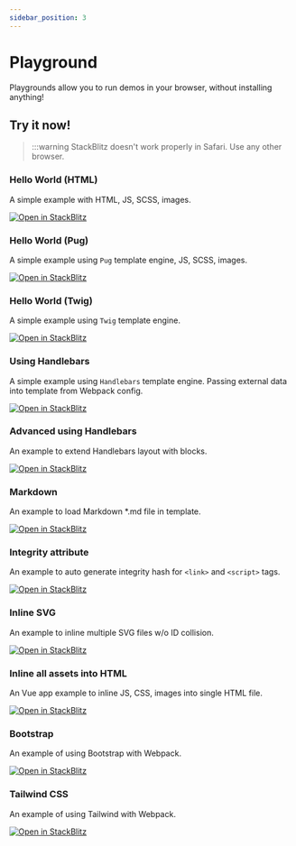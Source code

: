 ```yaml
---
sidebar_position: 3
---
```


# Playground

Playgrounds allow you to run demos in your browser, without installing anything!

## Try it now!

> :::warning
> StackBlitz doesn't work properly in Safari.
> Use any other browser.

### Hello World (HTML)

A simple example with HTML, JS, SCSS, images.

[![Open in StackBlitz](https://developer.stackblitz.com/img/open_in_stackblitz.svg)](https://stackblitz.com/edit/hello-world-webpack?file=webpack.config.js)

### Hello World (Pug)

A simple example using `Pug` template engine, JS, SCSS, images.

[![Open in StackBlitz](https://developer.stackblitz.com/img/open_in_stackblitz.svg)](https://stackblitz.com/edit/hello-world-webpack-pug?file=webpack.config.js)

### Hello World (Twig)

A simple example using `Twig` template engine.

[![Open in StackBlitz](https://developer.stackblitz.com/img/open_in_stackblitz.svg)](https://stackblitz.com/edit/twig-webpack?file=webpack.config.js)

### Using Handlebars

A simple example using `Handlebars` template engine. Passing external data into template from Webpack config.

[![Open in StackBlitz](https://developer.stackblitz.com/img/open_in_stackblitz.svg)](https://stackblitz.com/edit/webpack-webpack-js-org-mxbx4t?file=webpack.config.js)

### Advanced using Handlebars

An example to extend Handlebars layout with blocks.

[![Open in StackBlitz](https://developer.stackblitz.com/img/open_in_stackblitz.svg)](https://stackblitz.com/edit/webpack-webpack-js-org-bjtjvc?file=webpack.config.js)

### Markdown

An example to load Markdown *.md file in template.

[![Open in StackBlitz](https://developer.stackblitz.com/img/open_in_stackblitz.svg)](https://stackblitz.com/edit/markdown-to-html-webpack?file=webpack.config.js)


### Integrity attribute

An example to auto generate integrity hash for `<link>` and `<script>` tags.

[![Open in StackBlitz](https://developer.stackblitz.com/img/open_in_stackblitz.svg)](https://stackblitz.com/edit/webpack-integrity-hvnfmg?file=webpack.config.js)

### Inline SVG

An example to inline multiple SVG files w/o ID collision.

[![Open in StackBlitz](https://developer.stackblitz.com/img/open_in_stackblitz.svg)](https://stackblitz.com/edit/inline-svg-wo-ids-collision?file=webpack.config.js)

### Inline all assets into HTML

An Vue app example to inline JS, CSS, images into single HTML file.

[![Open in StackBlitz](https://developer.stackblitz.com/img/open_in_stackblitz.svg)](https://stackblitz.com/edit/vue-bundle-inlined-assets?file=webpack.config.js)

### Bootstrap

An example of using Bootstrap with Webpack.

[![Open in StackBlitz](https://developer.stackblitz.com/img/open_in_stackblitz.svg)](https://stackblitz.com/edit/webpack-webpack-js-org-kjnlvk?file=webpack.config.js)

### Tailwind CSS

An example of using Tailwind with Webpack.

[![Open in StackBlitz](https://developer.stackblitz.com/img/open_in_stackblitz.svg)](https://stackblitz.com/edit/webpack-webpack-js-org-auem8r?file=webpack.config.js)
